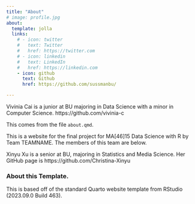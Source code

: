 ```yaml
---
title: "About"
# image: profile.jpg
about:
  template: jolla
  links:
    # - icon: twitter
    #   text: Twitter
    #   href: https://twitter.com
    # - icon: linkedin
    #   text: LinkedIn
    #   href: https://linkedin.com
    - icon: github
      text: Github
      href: https://github.com/sussmanbu/

---
```


Vivinia Cai is a junior at BU majoring in Data Science with a minor in Computer Science. https://github.com/vivinia-c

This comes from the file `about.qmd`.

This is a website for the final project for MA[46]15 Data Science with R by Team TEAMNAME.
The members of this team are below.


Xinyu Xu is a senior at BU, majoring in Statistics and Media Science. Her GitHub page is https://github.com/Christina-Xinyu


<!-- Please leave in the information below -->

### About this Template.

This is based off of the standard Quarto website template from RStudio (2023.09.0 Build 463).

